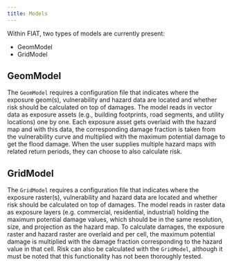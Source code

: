 ```yaml
---
title: Models
---
```


Within FIAT, two types of models are currently present:

- GeomModel
- GridModel

## GeomModel
The `GeomModel` requires a configuration file that indicates where the exposure geom(s), vulnerability and hazard data are located and whether risk should be calculated on top of damages. The model reads in vector data as exposure assets (e.g., building footprints, road segments, and utility locations) one by one. Each exposure asset gets overlaid with the hazard map and with this data, the corresponding damage fraction is taken from the vulnerability curve and multiplied with the maximum potential damage to get the flood damage. When the user supplies multiple hazard maps with related return periods, they can choose to also calculate risk.

## GridModel
The `GridModel` requires a configuration file that indicates where the exposure raster(s), vulnerability and hazard data are located and whether risk should be calculated on top of damages. The model reads in raster data as exposure layers (e.g. commercial, residential, industrial) holding the maximum potential damage values, which should be in the same resolution, size, and projection as the hazard map. To calculate damages, the exposure raster and hazard raster are overlaid and per cell, the maximum potential damage is multiplied with the damage fraction corresponding to the hazard value in that cell. Risk can also be calculated with the `GridModel`, although it must be noted that this functionality has not been thoroughly tested.